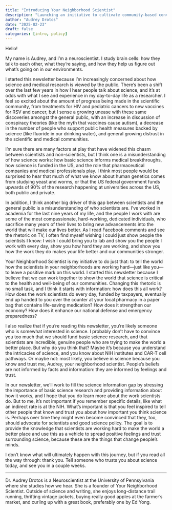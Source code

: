 ```yaml
---
title: "Introducing Your Neighborhood Scientist"
description: "Launching an initiative to cultivate community-based conversations about science, science policy, and scientists"
author: "Audrey Drotos"
date: "2025-02-23"
draft: false
categories: [intro, policy]
---
```


Hello!

My name is Audrey, and I'm a neuroscientist. I study brain cells: how they talk
to each other, what they're saying, and how they help us figure out what's going
on in our environments.

I started this newsletter because I'm increasingly concerned about how science
and medical research is viewed by the public. There's been a shift over the last
few years in how I hear people talk about science, and it's at odds with what I
see and experience in my day-to-day life as a researcher. I feel so excited
about the amount of progress being made in the scientific community, from
treatments for HIV and pediatric cancers to new vaccines for RSV and cancer, but
I sense a growing unease with these same discoveries amongst the general public,
with an increase in discussion of conspiracy theories (like the myth that
vaccines cause autism), a decrease in the number of people who support public
health measures backed by science (like fluoride in our drinking water), and
general growing distrust in the scientific and medical communities.

I'm sure there are many factors at play that have widened this chasm between
scientists and non-scientists, but I think one is a misunderstanding of how
science works: how basic science informs medical breakthroughs, how science is
funded in the US, and the role that pharmaceutical companies and medical
professionals play. I think most people would be surprised to hear that much of
what we know about human genetics comes from studying yeast and worms, or that
the US federal government funds upwards of 90% of the research happening at
universities across the US, both public and private.

In addition, I think another big driver of this gap between scientists and the
general public is a misunderstanding of who scientists are. I've worked in
academia for the last nine years of my life, and the people I work with are some
of the most compassionate, hard-working, dedicated individuals, who sacrifice
many years of their lives to bring new advancements into the world that will
make our lives better. As I read Facebook comments and see the rhetoric on TV, I
often find myself wishing I could just show people the scientists I know: I wish
I could bring you to lab and show you the people I work with every day, show you
how hard they are working, and show you how the work they do makes your life
better and our communities stronger.

Your Neighborhood Scientist is my initiative to do just that: to tell the world
how the scientists in your neighborhoods are working hard—just like you—to leave
a positive mark on this world. I started this newsletter because I believe that
we can work together to show the world that science is critical to the health
and well-being of our communities. Changing this rhetoric is no small task, and
I think it starts with information: how does this all work? How does the work
scientists do every day, funded by taxpayers, eventually end up handed to you
over the counter at your local pharmacy in a paper bag that contains life-saving
medication? How does it strengthen our economy? How does it enhance our national
defense and emergency preparedness?

I also realize that if you're reading this newsletter, you're likely someone who
is somewhat interested in science. I probably don't have to convince you too
much that we should fund basic science research, and that scientists are
incredible, genuine people who are trying to make the world a better place. But
why do you think that? Maybe it's because you understand the intricacies of
science, and you know about NIH institutes and CAR-T cell pathways. Or maybe
not: most likely, you believe in science because you know and trust me, Audrey,
your neighborhood scientist. People's beliefs are not informed by facts and
information: they are informed by feelings and trust.

In our newsletter, we'll work to fill the science information gap by stressing
the importance of basic science research and providing information about how it
works, and I hope that you do learn more about the work scientists do. But to
me, it's not important if you remember specific details, like what an indirect
rate is at the NIH. What's important is that you feel inspired to tell other
people that know and trust you about how important you think science is. Perhaps
over time they might even become convinced that they, too, should advocate for
scientists and good science policy. The goal is to provide the knowledge that
scientists are working hard to make the world a better place and use this as a
vehicle to spread positive feelings and trust surrounding science,  because
these are the things that change people's minds.

I don't know what will ultimately happen with this journey, but if you read all
the way through: thank you. Tell someone who trusts you about science today, and
see you in a couple weeks.

<hr>

::: {.callout-note title="About the author" style="" icon=false}
Dr. Audrey Drotos is a Neuroscientist at the University of Pennsylvania
where she studies how we hear. She is a founder of Your Neighborhood Scientist.
Outside of science and writing, she enjoys long-distance trail running,
thrifting vintage jackets, buying really good apples at the farmer's market, and
curling up with a great book, preferably one by Ed Yong.
:::
